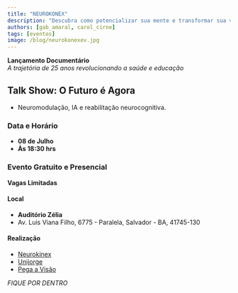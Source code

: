 ```yaml
---
title: "NEUROKONEX"
description: "Descubra como potencializar sua mente e transformar sua vida"
authors: [gab_amaral, carol_cirne]
tags: [eventos]
image: /blog/neurokonexev.jpg
---
```


**Lançamento Documentário**  
*A trajetória de 25 anos revolucionando a saúde e educação*

## Talk Show: O Futuro é Agora
- Neuromodulação, IA e reabilitação neurocognitiva.

### Data e Horário
- **08 de Julho**
- **Às 18:30 hrs**

### Evento Gratuito e Presencial
**Vagas Limitadas**

#### Local
- **Auditório Zélia**
- Av. Luis Viana Filho, 6775 - Paralela, Salvador - BA, 41745-130

#### Realização
- [Neurokinex](https://www.instagram.com/p/DJScbfAxO-Q/?igsh=ajVrcWp6a3FhcGNk)
- [Unijorge](https://www.instagram.com/p/DJSbYwARhN-/?igsh=MTdibThzMzc4ejN4eA==)
- [Pega a Visão](https://www.instagram.com/p/DJSbPBIRyCy/?igsh=aTg4bm9ocWRhdXVr)

*FIQUE POR DENTRO*
